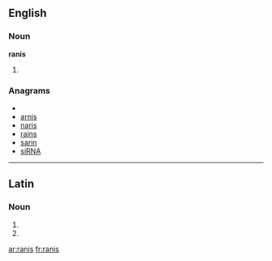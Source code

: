 ==English==

===Noun===
'''ranis'''

# {{plural of|[[rani]]}}

===Anagrams===
* {{alphagram|ainrs}}
* [[arnis#English|arnis]]
* [[naris#English|naris]]
* [[rains#English|rains]]
* [[sarin#English|sarin]]
* [[siRNA#English|siRNA]]

----

==Latin==

===Noun===
{{infl|la|noun form|head=rānīs|g=f}}

# {{inflection of|rana|rāna|dat|p|lang=la}}
# {{inflection of|rana|rāna|abl|p|lang=la}}

[[ar:ranis]]
[[fr:ranis]]